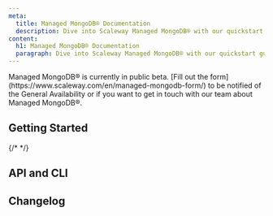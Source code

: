 ```yaml
---
meta:
  title: Managed MongoDB® Documentation
  description: Dive into Scaleway Managed MongoDB® with our quickstart guides, how-tos, tutorials and more.
content:
  h1: Managed MongoDB® Documentation
  paragraph: Dive into Scaleway Managed MongoDB® with our quickstart guides, how-tos, tutorials and more.
---
```


<ProductHeader
   productName="Managed MongoDB®"
   productLogo="mongoDB"
   description="Managed MongoDB® provides fully-managed databases with a MongoDB® compatible API, relying on MongoDB® and PostgreSQL as storage engines. Enjoy automatic backups, scaling, monitoring and much more."
   url="/managed-mongodb-databases/quickstart/"
   label="Managed MongoDB® Quickstart"
/>

<Message type="important">
Managed MongoDB® is currently in public beta. [Fill out the form](https://www.scaleway.com/en/managed-mongodb-form/) to be notified of the General Availability or if you want to get in touch with our team about Managed MongoDB®.
</Message>

## Getting Started

<Grid>
    <SummaryCard
        title="Quickstart"
        icon="rocket"
        description="Learn how to create a Managed MongoDB® in a few steps."
        label="View Quickstart"
        url="/managed-mongodb-databases/quickstart/"
    />
    <SummaryCard
        title="Concepts"
        icon="info"
        description="Core concepts that give you a better understanding of Managed MongoDB®."
        label="View Concepts"
        url="/managed-mongodb-databases/concepts/"
    />
    <SummaryCard
        title="How-Tos"
        icon="help-circle-outline"
        description="Learn how to use your Managed MongoDB® via the Scaleway console."
        label="View How-Tos"
        url="/managed-mongodb-databases/how-to/"
    />
    {/* <SummaryCard
        title="Additional Content"
        icon="book-open-outline"
        description="Check out in-depth information about Managed MongoDB®."
        label="View Additional Content"
        url="/managed-mongodb-databases/reference-content/"
    /> */}
</Grid>


## API and CLI

<Grid>
    <DefaultCard
        title="Back up and restore MongoDB® Databases with MongoDB® tools"
        url="/managed-mongodb-databases/api-cli/backup-and-restore/"
        label="Read more"
    />
</Grid>

<ClickableBanner
    productLogo="cli"
    title="Managed MongoDB® API"
    description="Manage your document Database Instances using the Scaleway API."
    url="https://www.scaleway.com/en/developers/api/document_db/"
    label="Go to Managed MongoDB® API"
/>

## Changelog

<ChangelogList
    productName="mongodbs"
    numberOfChanges={3}
/>
